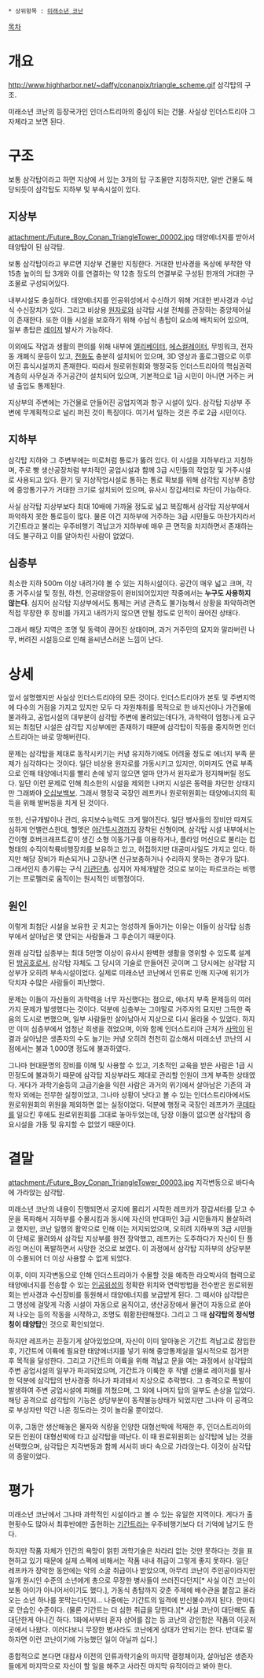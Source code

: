  * 상위항목 : [[미래소년 코난]]

[[목차]]
= 개요 =
http://www.highharbor.net/~daffy/conanpix/triangle_scheme.gif
삼각탑의 구조.

미래소년 코난의 등장국가인 인더스트리아의 중심이 되는 건물. 사실상 인더스트리아 그 자체라고 보면 된다.

= 구조 =
보통 삼각탑이라고 하면 지상에 서 있는 3개의 탑 구조물만 지칭하지만, 일반 건물도 해당되듯이 삼각탑도 지하부 및 부속시설이 있다.

== 지상부 ==
attachment:/Future_Boy_Conan_TriangleTower_00002.jpg
태양에너지를 받아서 태양탑이 된 삼각탑.

보통 삼각탑이라고 부르면 지상부 건물만 지칭한다. 거대한 반사경을 옥상에 부착한 약 15층 높이의 탑 3개와 이를 연결하는 약 12층 정도의 연결부로 구성된 한개의 거대한 구조물로 구성되어있다.

내부시설도 충실하다. 태양에너지를 인공위성에서 수신하기 위해 거대한 반사경과 수납식 수신장치가 있다. 그리고 비상용 [[원자로]]와 삼각탑 시설 전체를 관장하는 중앙제어실이 존재한다. 또한 이들 시설을 보호하기 위해 수납식 총탑이 요소에 배치되어 있으며, 일부 총탑은 [[레이저]] 발사가 가능하다.

이외에도 작업과 생활의 편의를 위해 내부에 [[엘리베이터]], [[에스컬레이터]], 무빙워크, 전자동 개폐식 문등이 있고, [[전화]]도 충분히 설치되어 있으며, 3D 영상과 홀로그램으로 이루어진 휴식시설까지 존재한다. 따라서 원로위원회와 행정국등 인더스트리아의 핵심권력계층의 사무실과 주거공간이 설치되어 있으며, 기본적으로 1급 시민이 아니면 거주는 커녕 출입도 통제된다.

지상부의 주변에는 가건물로 만들어진 공업지역과 항구 시설이 있다. 삼각탑 지상부 주변에 무계획적으로 널리 퍼진 것이 특징이다. 여기서 일하는 것은 주로 2급 시민이다.

== 지하부 ==
삼각탑 지하와 그 주변부에는 미로처럼 통로가 뚫려 있다. 이 시설을 지하부라고 지칭하며, 주로 빵 생산공장처럼 부차적인 공업시설과 함께 3급 시민들의 작업장 및 거주시설로 사용되고 있다. 환기 및 지상작업시설로 통하는 통로 확보를 위해 삼각탑 지상부 중앙에 중앙통기구가 거대한 크기로 설치되어 있으며, 유사시 장갑셔터로 차단이 가능하다.

사실 삼각탑 지상부보다 최대 10배에 가까울 정도로 넓고 복잡해서 삼각탑 지상부에서 파악하지 못한 통로등이 많다. 물론 이건 지하부에 거주하는 3급 시민들도 마찬가지라서 기간트라고 불리는 우주비행기 격납고가 지하부에 매우 큰 면적을 차지하면서 존재하는데도 불구하고 이를 알아차린 사람이 없었다.

== 심층부 ==
최소한 지하 500m 이상 내려가야 볼 수 있는 지하시설이다. 공간이 매우 넓고 크며, 각종 거주시설 및 정원, 하천, 인공태양등이 완비되어있지만 작중에서는 '''누구도 사용하지 않는다'''. 심지어 삼각탑 지상부에서도 통제는 커녕 관측도 불가능해서 상황을 파악하려면 직접 무장한 후 장비를 가지고 내려가지 않으면 안될 정도로 인적이 끊어진 상태다.

그래서 해당 지역은 조명 및 동력이 끊어진 상태이며, 과거 거주민의 묘지와 말라버린 나무, 버려진 시설등으로 인해 을씨년스러운 느낌이 난다.

= 상세 =
앞서 설명했지만 사실상 인더스트리아의 모든 것이다. 인더스트리아가 본토 및 주변지역에 다수의 거점을 가지고 있지만 모두 다 자원채취를 목적으로 한 바지선이나 가건물에 불과하고, 공업시설의 대부분이 삼각탑 주변에 몰려있는데다가, 과학력이 엄청나게 요구되는 최첨단 시설은 삼각탑 지상부에만 존재하기 때문에 삼각탑이 작동을 중지하면 인더스트리아는 바로 망해버린다.

문제는 삼각탑을 제대로 동작시키기는 커녕 유지하기에도 어려울 정도로 에너지 부족 문제가 심각하다는 것이다. 일단 비상용 원자로를 가동시키고 있지만, 이마저도 연료 부족으로 인해 태양에너지를 빨리 손에 넣지 않으면 얼마 안가서 원자로가 정지해버릴 정도다. 일단 이런 문제로 인해 최소한의 시설을 제외한 나머지 시설은 동력을 차단한 상태지만 그래봐야 [[오십보백보]]. 그래서 행정국 국장인 레프카나 원로위원회는 태양에너지의 획득을 위해 발버둥을 치게 된 것이다.

또한, 신규개발이나 관리, 유지보수능력도 크게 떨어진다. 일단 병사들의 장비만 따져도 심하게 언밸런스한데, 헬멧은 [[야간투시경]]까지 장착된 신형이며, 삼각탑 시설 내부에서는 간이형 호버크래프트같이 생긴 소형 이동기구를 이용하거나, 플라잉 머신으로 불리는 컵 형태의 수직이착륙비행장치를 보유하고 있고, 허접하지만 대공미사일도 가지고 있다. 하지만 해당 장비가 파손되거나 고장나면 신규보충하거나 수리하지 못하는 경우가 많다. 그래서인지 총기류는 구식 [[기관단총]]. 심지어 자체개발한 것으로 보이는 파르코라는 비행기는 프로펠러로 움직이는 원시적인 비행정이다.

== 원인 ==
이렇게 최첨단 시설을 보유한 곳 치고는 엉성하게 돌아가는 이유는 이들이 삼각탑 심층부에서 살아남은 몇 안되는 사람들과 그 후손이기 때문이다.

원래 삼각탑 심층부는 최대 5만명 이상이 유사시 완벽한 생활을 영위할 수 있도록 설계된 [[방공호]]로서, 삼각탑 자체도 그 당시의 기술로 만들어진 곳이며 그 당시에는 삼각탑 지상부가 오히려 부속시설이었다. 실제로 미래소년 코난에서 인류로 인해 지구에 위기가 닥치자 수많은 사람들이 피난했다.

문제는 이들이 자신들의 과학력을 너무 자신했다는 점으로, 에너지 부족 문제등의 여러가지 문제가 발생했다는 것이다. 덕분에 심층부는 그야말로 거주자의 묘지만 그득한 죽음의 도시로 변했으며, 일부 사람들만 살아남아서 지상으로 다시 올라올 수 있었다. 하지만 이미 심층부에서 엄청난 희생을 겪었으며, 이와 함께 인더스트리아 근처가 [[사막]]이 된 결과 살아남은 생존자의 수도 늘기는 커녕 오히려 천천히 감소해서 미래소년 코난의 시점에서는 불과 1,000명 정도에 불과하였다.

그나마 현대문명의 장비를 이해 및 사용할 수 있고, 기초적인 교육을 받은 사람은 1급 시민정도에 불과하기 때문에 삼각탑 지상부라도 제대로 관리할 인원이 크게 부족한 상태였다. 게다가 과학기술등의 고급기술을 익힌 사람은 과거의 위기에서 살아남은 기존의 과학자 외에는 전무한 실정이었고, 그나마 상황이 낫다고 볼 수 있는 인더스트리아에서도 원로위원회의 위원을 제외하면 없는 실정이었다. 덕분에 행정국 국장인 레프카가 [[쿠데타]]를 일으킨 후에도 원로위원회를 그대로 놓아두었는데, 당장 이들이 없으면 삼각탑의 중요시설을 가동 및 유지할 수 없었기 때문이다.

= 결말 =
attachment:/Future_Boy_Conan_TriangleTower_00003.jpg
지각변동으로 바다속에 가라앉는 삼각탑.

미래소년 코난의 내용이 진행되면서 궁지에 몰리기 시작한 레프카가 장갑셔터를 닫고 수문을 폭파해서 지하부를 수몰시킴과 동시에 자신의 반대파인 3급 시민들까지 몰살하려고 했지만, 코난 일행의 활약으로 인해 이는 저지되었으며, 오히려 지하부의 3급 시민들이 단체로 몰려와서 삼각탑 지상부를 완전 장악했고, 레프카는 도주하다가 자신이 탄 플라잉 머신이 폭발하면서 사망한 것으로 보였다. 이 과정에서 삼각탑 지하부의 상당부분이 수몰되어 더 이상 사용할 수 없게 되었다.

이후, 이미 지각변동으로 인해 인더스트리아가 수몰할 것을 예측한 라오박사의 협력으로 태양에너지를 전송할 수 있는 [[인공위성]]의 정확한 위치와 연락방법을 전수받은 원로위원회는 반사경과 수신장비를 동원해서 태양에너지를 보급받게 된다. 그 때서야 삼각탑은 그 명성에 걸맞게 각종 시설이 자동으로 움직이고, 생산공장에서 물건이 자동으로 쏟아져 나오는 등의 작동을 시작하고, 조명도 휘황찬란해졌다. 그리고 그 때 '''삼각탑의 정식명칭이 태양탑'''인 것으로 확인되었다.

하지만 레프카는 끈질기게 살아있었으며, 자신이 이미 알아놓은 기간트 격납고로 잠입한 후, 기간트에 이륙에 필요한 태양에너지를 넣기 위해 중앙통제실을 일시적으로 점거한 후 목적을 달성한다. 그리고 기간트의 이륙을 위해 격납고 문을 여는 과정에서 삼각탑의 주변 공업시설의 일부가 파괴되었으며, 기간트가 이륙한 후 작별 선물로 레이저를 발사한 덕분에 삼각탑의 반사경중 하나가 파괴돼서 지상으로 추락했다. 그 충격으로 폭발이 발생하여 주변 공업시설에 피해를 끼쳤으며, 그 외에 나머지 탑의 일부도 손상을 입었다. 해당 공격으로 삼각탑의 기능은 상당부분이 동작불능상태가 되었지만 그나마 이 공격으로 부상자만 약간 나온 정도라는 것이 놀라울 뿐이었다.

이후, 그동안 생산해놓은 물자와 식량을 인양한 대형선박에 적재한 후, 인더스트리아의 모든 인원이 대형선박에 타고 삼각탑을 떠난다. 이 때 원로위원회는 삼각탑에 남는 것을 선택했으며, 삼각탑은 지각변동과 함께 서서히 바다 속으로 가라앉는다. 이것이 삼각탑의 종말이었다.

= 평가 =
미래소년 코난에서 그나마 과학적인 시설이라고 볼 수 있는 유일한 지역이다. 게다가 출현횟수도 많아서 최후반에만 출현하는 [[기간트]]라는 우주비행기보다 더 기억에 남기도 한다.

하지만 작품 자체가 인간의 욕망이 얽힌 과학기술은 차라리 없는 것만 못하다는 것을 표현하고 있기 때문에 실제 스펙에 비해서는 작품 내내 취급이 그렇게 좋지 못하다. 일단 레프카가 장악한 동안에는 악의 소굴 취급이나 받았으며, 아무리 코난이 주인공이라지만 일개 원시인 수준의 소년에게 총으로 무장한 병사들이 쓰러진다던지[* 사실 이건 코난이 보통 아이가 아니어서이기도 했다.], 가동식 총탑까지 갖춘 주제에 배수관을 붙잡고 올라오는 소년 하나를 못막는다던지... 나중에는 기간트의 일격에 반신불수까지 된다. 한마디로 안습인 수준이다. (물론 기간트는 더 심한 취급을 당한다.)[* 사실 코난이 대단해도 좀 대단한게 아니긴 하다. 1화에서부터 혼자 상어를 잡는 등 코난의 강인함은 작품의 이곳저곳에서 나왔다. 이러다보니 무장한 병사라도 코난에게 상대가 안되기는 한다. 반대로 말하자면 이런 코난이기에 가능했던 일이 아닐까 십다.]

종합적으로 본다면 대참사 이전의 인류과학기술의 마지막 결정체이자, 살아남은 생존자들에게 마지막으로 자신이 할 일을 해주고 사라진 마지막 유적이라고 봐야 한다.
